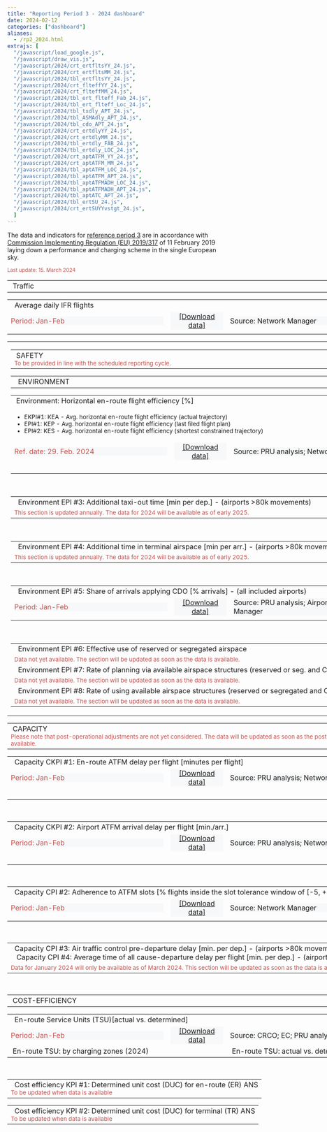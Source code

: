 ```yaml
---
title: "Reporting Period 3 - 2024 dashboard"
date: 2024-02-12
categories: ["dashboard"]
aliases:
  - /rp2_2024.html
extrajs: [
  "/javascript/load_google.js",
  "/javascript/draw_vis.js",
  "/javascript/2024/crt_ertfltsYY_24.js",
  "/javascript/2024/crt_ertfltsMM_24.js",
  "/javascript/2024/tbl_ertfltsYY_24.js",
  "/javascript/2024/crt_flteffYY_24.js",
  "/javascript/2024/crt_flteffMM_24.js",
  "/javascript/2024/tbl_ert_flteff_Fab_24.js",
  "/javascript/2024/tbl_ert_flteff_Loc_24.js",
  "/javascript/2024/tbl_txdly_APT_24.js",
  "/javascript/2024/tbl_ASMAdly_APT_24.js",
  "/javascript/2024/tbl_cdo_APT_24.js",
  "/javascript/2024/crt_ertdlyYY_24.js",
  "/javascript/2024/crt_ertdlyMM_24.js",
  "/javascript/2024/tbl_ertdly_FAB_24.js",
  "/javascript/2024/tbl_ertdly_LOC_24.js",
  "/javascript/2024/crt_aptATFM_YY_24.js",
  "/javascript/2024/crt_aptATFM_MM_24.js",
  "/javascript/2024/tbl_aptATFM_LOC_24.js",
  "/javascript/2024/tbl_aptATFM_APT_24.js",
  "/javascript/2024/tbl_aptATFMADH_LOC_24.js",
  "/javascript/2024/tbl_aptATFMADH_APT_24.js",
  "/javascript/2024/tbl_aptATC_APT_24.js",
  "/javascript/2024/tbl_ertSU_24.js",
  "/javascript/2024/crt_ertSUYYvstgt_24.js",
  ]
---
```

<script type="text/javascript" src="//www.google.com/jsapi"></script>

The data and indicators for [reference period 3][ref3] are in accordance with [Commission Implementing Regulation (EU) 2019/317][no317_2019] of 11 February 2019 laying down a performance and charging scheme in the single European sky.

<small><span style="color:#C0504D;">Last update: 15. March 2024</small></span>

<!-- TRAFFIC -->
<table style="text-align: left; width: 950px;" border="0" cellpadding="2" cellspacing="2">
  <tbody>
  <tr>
  <td colspan="2" rowspan="1" style="width: 950px"><div class="head2">&nbsp;Traffic</div></td>
  </tr>
    <table style="width: 950px;" border="0" cellpadding="1" cellspacing="1">
        <tbody>
        <tr>
        <td colspan="4" rowspan="1"><div class="head3">&nbsp; Average daily IFR flights</div></td>
        </tr>
        <tr>
          <td><div style="width: 350px; text-align: left; background-color:#f7f8f9; vertical-align: top;" class="data-period"> <span style="color:#C0504D;">Period: Jan-Feb</span></div></td>
          <td><div style="width: 120px; text-align: center; background-color:#f7f8f9; vertical-align: top;"><span style="color: rgb(102, 102, 102);"><a href="https://docs.google.com/spreadsheets/d/1PSJ-gUFw6gbvqBPpyGtuTvBuPlDl5ODxVG_Zx83jrqc/edit?usp=sharing&hl=en_GB" target="_blank">[Download data]</a></span></div></td>

          <td><div style="width: 350px; text-align: left; background-color:#f7f8f9; vertical-align: top;" class="data-source">Source: Network Manager</div></td>
          <td><div style="width: 120px; text-align: center; background-color:#f7f8f9; vertical-align: top;"> <span style="color: rgb(102, 102, 102);"><a href='{{< relref "/metadata/minutes-of-en-route-atfm-delay-per-flight.Rmd" >}}' target="_blank">[Meta data]</a></span></div></td>
        </tr>     
        <tr>
          <td colspan="2" rowspan="1" style="width: 475px; vertical-align: top;">
            <div id="crt_cap_ert_YY"></div>
            <div style="float: left;" id="crt_ertfltsYY_24"></div>
            <div style="float: left;" id="crt_ertfltsMM_24"></div></td>
          <td colspan="2" rowspan="1" style="width: 475px; vertical-align: top;">
          <div style="float: top;" id="tbl_ertfltsYY_24"></div></td>
        </tr>
      </tbody>
      </table>
</tbody>
</table>

<table style="text-align: left; width: 950px;" border="0" cellpadding="2" cellspacing="2">
  <tbody>
  <tr>
    <td colspan="4" rowspan="1" style="width: 950px">
        <table style="text-align: left; width: 950px;" border="0" cellpadding="2" cellspacing="2">
        <tbody>
    <tr>
            <td colspan="4" rowspan="1" style="width: 950px"><div class="head2">&nbsp;SAFETY</div><small><span style="color:#C0504D;">
            To be provided in line with the scheduled reporting cycle.
       <!--   <ul>
              <li>SKPI#1: Effectiveness of Safety Management (EoSM)</li>
              <li>SPI#1: Separation Minima Infringements (SMI)</li>
              <li>SPI#2: Separation Minima Infringements (SMI) with any contributions from ATS or CNS</li>
              <li>SPI#3: Runway Incursions (RI)</li>
              <li>SPI#4: Runway Incursions with any contribution from ATS or CNS</li>
              <li>SPI#5: Application of automatic safety data recording</li>
            </ul>  -->
            </small></span></td>
  </tr>
  </tbody>
</table>

<!-- ENVIRONMENT-->
<table style="text-align: left; width: 950px;" border="0" cellpadding="2" cellspacing="2">
  <tbody>
  <tr>
  <td colspan="4" rowspan="1" style="width: 950px"><div class="head2">&nbsp; ENVIRONMENT</div></td>
   </tr>
   <!-- Horizontal en-route flight efficiency-->
   <table style="width: 950px;" border="0" cellpadding="1" cellspacing="1">
     <tbody>
        <tr>
       <td colspan="4" rowspan="1"><div class="head3">&nbsp;Environment: Horizontal en-route flight efficiency [%]</div></td>
        </tr>
         <tr>
         <td colspan="4" rowspan="1" style="width: 950px"><small><span>
            <ul>
              <li>EKPI#1: KEA - Avg. horizontal en-route flight efficiency (actual trajectory)</li>
              <li>EPI#1: KEP - Avg. horizontal en-route flight efficiency (last filed flight plan)</li>
              <li>EPI#2: KES - Avg. horizontal en-route flight efficiency (shortest constrained trajectory)</li>
            </ul></small></span></td>
         </tr>
         <tr>
          <td><div style="width: 350px; text-align: left; background-color:#f7f8f9; vertical-align: top;" class="data-period"> <span style="color:#C0504D;">Ref. date: 29. Feb. 2024</span></div></td>
          <td><div style="width: 120px; text-align: center; background-color:#f7f8f9; vertical-align: top;"><span style="color: rgb(102, 102, 102);"><a href="https://docs.google.com/spreadsheets/d/17IIUSBbtlcOktrdz5L-nB7GSTwqtD6kR2pO8cP4JISc/edit?usp=sharing&hl=en_GB" target="_blank">[Download data]</a></span></div></td>
          <td><div style="width: 350px; text-align: left; background-color:#f7f8f9; vertical-align: top;" class="data-source">Source: PRU analysis; Network Manager</div></td>
          <td><div style="width: 120px; text-align: center; background-color:#f7f8f9; vertical-align: top;"> <span style="color: rgb(102, 102, 102);"><a href='{{< relref "/metadata/average-horizontal-en-route-inefficiency.md" >}}' target="_blank">[Meta data]</a></span></div></td>
         </tr>
        <tr>
            <td colspan="2" rowspan="1" style="width: 475px; vertical-align: top;">
                <div id="crt_flteffYY_24"></div><br>
                <div id="tbl_ert_flteff_Fab_24"></div></td>
            <td colspan="2" rowspan="1" style="width: 475px; vertical-align: top;">
                <div id="crt_flteffMM_24"></div><br>
                <div id="tbl_ert_flteff_Loc_24"></div></td>
          </tr>
          </tbody>
     </table><br>
   <!-- Additional taxi-out time-->
        <table style="width: 950px;" border="0" cellpadding="1" cellspacing="1">
          <tbody>
          <tr>
            <td colspan="4" rowspan="1"><div class="head3">&nbsp; Environment EPI #3: Additional taxi-out time [min per dep.] - (airports >80k movements)</div><span style="color:#C0504D;"></span></td>
          </tr>
        <tr>
          <td colspan="4" rowspan="1" style="width: 950px"><div><span style="color:#C0504D;"><small>This section is updated annually. The data for 2024 will be available as of early 2025. </span></div></small></td>
        </tr>
        <!--<tr>
            <td><div style="width: 350px; text-align: left; background-color:#f7f8f9; vertical-align: top;" class="data-period"> <span style="color:#C0504D;">Period: January</span></div></td>
            <td><div style="width: 120px; text-align: center; background-color:#f7f8f9; vertical-align: top;"><span style="color: rgb(102, 102, 102);"><a href="https://docs.google.com/spreadsheets/d/1PmqdVqGdFrlPEOlznaIxZada3uy2Kwl2nBWNFyk4Btc/edit?usp=sharing&hl=en_GB" target="_blank">[Download data]</a></span></div></td>
            <td><div style="width: 350px; text-align: left; background-color:#f7f8f9; vertical-align: top;" class="data-source">Source: PRU analysis; Airports</div></td>
            <td><div style="width: 120px; text-align: center; background-color:#f7f8f9; vertical-align: top;"> <span style="color: rgb(102, 102, 102);"><a href='{{< relref "/metadata/additional-taxi-out-time.html" >}}' target="_blank">[Meta data]</a></span></div></td>
          </tr>
          <tr>
            <td colspan="4" rowspan="1" style="vertical-align: top;"><div id="tbl_txdly_APT_24"></div></td>
          </tr>-->
          </tbody>
        </table><br>
    <!-- Additional ASMA time-->
        <table style="width: 950px;" border="0" cellpadding="1" cellspacing="1">
          <tbody>
          <tr>
            <td colspan="4" rowspan="1"><div class="head3">&nbsp; Environment EPI #4: Additional time in terminal airspace [min per arr.] - (airports >80k movements)</div><span style="color:#C0504D;"></span></td>
          </tr>
         <tr>
          <td colspan="4" rowspan="1" style="width: 950px"><div><span style="color:#C0504D;"><small>This section is updated annually. The data for 2024 will be available as of early 2025. </span></div></small></td>
        </tr>
       <!--<tr>
          <td colspan="4" rowspan="1" style="width: 950px"></td>
        </tr>
        <tr>
            <td><div style="width: 350px; text-align: left; background-color:#f7f8f9; vertical-align: top;" class="data-period"> <span style="color:#C0504D;">Period: January</span></div></td>
            <td><div style="width: 120px; text-align: center; background-color:#f7f8f9; vertical-align: top;"><span style="color: rgb(102, 102, 102);"><a href="https://docs.google.com/spreadsheets/d/1xQHc2ySTwwPk7jg_ORImXeMMxdnF7UAdqd4a9WW2jUs/edit?usp=sharing&hl=en_GB" target="_blank">[Download data]</a></span></div></td>
            <td><div style="width: 350px; text-align: left; background-color:#f7f8f9; vertical-align: top;" class="data-source">Source: PRU analysis; Airports; Network Manager</div></td>
            <td><div style="width: 120px; text-align: center; background-color:#f7f8f9; vertical-align: top;"> <span style="color: rgb(102, 102, 102);"><a href='{{< relref "/metadata/additional-asma-time.html" >}}' target="_blank">[Meta data]</a></span></div></td>
        </tr>
        <tr>
            <td colspan="4" rowspan="1" style="vertical-align: top;"><div id="tbl_ASMAdly_APT_24"></div></td>
        </tr>-->
          </tbody>
      </table>  <br>
    <!-- Share of arrivals applying CDO -->
        <table style="width: 950px;" border="0" cellpadding="1" cellspacing="1">
          <tbody>
          <tr>
            <td colspan="4" rowspan="1"><div class="head3">&nbsp; Environment EPI #5: Share of arrivals applying CDO [% arrivals] - (all included airports)</div><span style="color:#C0504D;"></span></td>
          </tr>
          <tr>
         <!--  <td colspan="4" rowspan="1" style="width: 950px"><div><span style="color:#C0504D;"><small>Data for July is not yet available due to processing issues. The section will be updated as soon as the data is available.</span></div></small></td>
          </tr>-->
          <tr>
            <td><div style="width: 350px; text-align: left; background-color:#f7f8f9; vertical-align: top;" class="data-period"> <span style="color:#C0504D;">Period: Jan-Feb</span></div></td>
            <td><div style="width: 120px; text-align: center; background-color:#f7f8f9; vertical-align: top;"><span style="color: rgb(102, 102, 102);"><a href="https://docs.google.com/spreadsheets/d/1aLlxLePR3zwgxB-yk2rr8AcEbV4vGsx5lkc-D3Wtzr8/edit?usp=sharing&hl=en_GB" target="_blank">[Download data]</a></span></div></td>
            <td><div style="width: 350px; text-align: left; background-color:#f7f8f9; vertical-align: top;" class="data-source">Source: PRU analysis; Airports; Network Manager</div></td>
            <td><div style="width: 120px; text-align: center; background-color:#f7f8f9; vertical-align: top;"> <span style="color: rgb(102, 102, 102);"> </span></div></td>
          </tr>
          <tr>
            <td colspan="4" rowspan="1" style="vertical-align: top;"><div id="tbl_cdo_APT_24"></div></td>
          </tr>
          </tbody>
        </table><br>
 <!-- Use of shared airspace etc -->
        <table style="width: 950px;" border="0" cellpadding="1" cellspacing="1">
          <tbody>
          <tr>
            <td colspan="4" rowspan="1"><div class="head3">&nbsp; Environment EPI #6: Effective use of reserved or segregated airspace</div><span style="color:#C0504D;"></span></td>
          </tr>
          <tr>
            <td colspan="4" rowspan="1" style="width: 950px"><div><span style="color:#C0504D;"><small>Data not yet available. The section will be updated as soon as the data is available.</span></div></small></td>
          </tr>
          <tr>
            <td colspan="4" rowspan="1"><div class="head3">&nbsp; Environment EPI #7: Rate of planning via available airspace structures (reserved or seg. and CDRs)</div><span style="color:#C0504D;"></span></td>
          </tr>
          <tr>
            <td colspan="4" rowspan="1" style="width: 950px"><div><span style="color:#C0504D;"><small>Data not yet available. The section will be updated as soon as the data is available.</span></div></small></td>
          </tr>
          <tr>
            <td colspan="4" rowspan="1"><div class="head3">&nbsp; Environment EPI #8: Rate of using available airspace structures (reserved or segregated and CDRs)</div><span style="color:#C0504D;"></span></td>
          </tr>
          <tr>
            <td colspan="4" rowspan="1" style="width: 950px"><div><span style="color:#C0504D;"><small>Data not yet available. The section will be updated as soon as the data is available.</span></div></small></td>
          </tr>
          </tbody>
        </table>
    </tbody>
</table>

<!-- CAPACITY-->
<table style="text-align: left; width: 950px;" border="0" cellpadding="2" cellspacing="2">
  <tbody>
    <tr>
      <td colspan="4" rowspan="1" style="width: 950px"><div class="head2">&nbsp;CAPACITY</div><span style="color:#C0504D;"><small>Please note that post-operational adjustments are not yet considered. The data will be updated as soon as the post-operational results are available.</span></small></td>
    </tr>
      <!-- EN-ROUTE ATFM DELAYS-->
       <table style="width: 950px;" border="0" cellpadding="1" cellspacing="1">
          <tbody>
          <tr>
            <td colspan="4" rowspan="1"><div class="head3">&nbsp; Capacity CKPI #1: En-route ATFM delay per flight [minutes per flight]</div></td>
          </tr>
          <tr>
            <td><div style="width: 350px; text-align: left; background-color:#f7f8f9; vertical-align: top;" class="data-period"> <span style="color:#C0504D;">Period: Jan-Feb</span></div></td>
            <td><div style="width: 120px; text-align: center; background-color:#f7f8f9; vertical-align: top;"><span style="color: rgb(102, 102, 102);"><a href="https://docs.google.com/spreadsheets/d/1nazdzkWq-2qKMR8KZ67n5_az6Q9jFMyI5MrnMcdt078/edit?usp=sharing&hl=en_GB" target="_blank">[Download data]</a></span></div></td>
            <td><div style="width: 350px; text-align: left; background-color:#f7f8f9; vertical-align: top;" class="data-source">Source: PRU analysis; Network Manager</div></td>
            <td><div style="width: 120px; text-align: center; background-color:#f7f8f9; vertical-align: top;"> <span style="color: rgb(102, 102, 102);"><a href='{{< relref "/metadata/minutes-of-en-route-atfm-delay-per-flight.md" >}}' target="_blank">[Meta data]</a></span></div></td>
          </tr>
          <tr>
            <td colspan="2" rowspan="1" style="width: 475px; vertical-align: top;">
                <div id="crt_ertdlyYY_24"></div><br>
                <div id="tbl_ertdly_FAB_24"></div></td>
            <td colspan="2" rowspan="1" style="width: 475px; vertical-align: top;">
                <div id="crt_ertdlyMM_24"></div><br>
                <div id="tbl_ertdly_LOC_24"></div></td>
          </tr>
          </tbody>
        </table>  <br>
      <!-- AIRPORT ATFM ARRIVAL DELAYS-->
        <table style="width: 950px;" border="0" cellpadding="1" cellspacing="1">
          <tbody>
          <tr>
            <td colspan="4" rowspan="1"><div class="head3">&nbsp; Capacity CKPI #2: Airport ATFM arrival delay per flight [min./arr.]</div></td>
          </tr>
          <tr>
            <td><div style="width: 350px; text-align: left; background-color:#f7f8f9; vertical-align: top;" class="data-period"> <span style="color:#C0504D;">Period: Jan-Feb</span></div></td>
            <td><div style="width: 120px; text-align: center; background-color:#f7f8f9; vertical-align: top;"><span style="color: rgb(102, 102, 102);"><a href="https://docs.google.com/spreadsheets/d/1E1UA1llpE7VJFcM5H1oOpAVLXbFE6LeIpyzuALkJyTQ/edit?usp=sharing&hl=en_GB" target="_blank">[Download data]</a></span></div></td>
            <td><div style="width: 350px; text-align: left; background-color:#f7f8f9; vertical-align: top;" class="data-source">Source: PRU analysis; Network Manager</div></td>
            <td><div style="width: 120px; text-align: center; background-color:#f7f8f9; vertical-align: top;"> <span style="color: rgb(102, 102, 102);"><a href='{{< relref "/metadata/airport-atfm-delay.md" >}}' target="_blank">[Meta data]</a></span></div></td>
          </tr>
          <tr>
            <td colspan="2" rowspan="1" style="width: 475px; vertical-align: top;">
                <div id="crt_aptATFM_YY_24"></div><br>
                <div id="tbl_aptATFM_LOC_24"></div></td>
            <td colspan="2" rowspan="1" style="width: 475px; vertical-align: top;">
                <div id="crt_aptATFM_MM_24"></div><br>
                <div id="tbl_aptATFM_APT_24"></div></td>
          </tr>
          </tbody>
        </table>
    <br>
      <!-- ADHERENCE TO ATFM SLOTS--> 
        <table style="width: 950px;" border="0" cellpadding="1" cellspacing="1">
          <tbody>
          <tr>
            <td colspan="4" rowspan="1"><div class="head3">&nbsp; Capacity CPI #2: Adherence to ATFM slots [% flights inside the slot tolerance window of [-5, +10 min.]]</div></td>
          </tr>
          <tr>
            <td><div style="width: 350px; text-align: left; background-color:#f7f8f9; vertical-align: top;" class="data-period"> <span style="color:#C0504D;">Period: Jan-Feb</span></div></td>
            <td><div style="width: 120px; text-align: center; background-color:#f7f8f9; vertical-align: top;"><span style="color: rgb(102, 102, 102);"><a href="https://docs.google.com/spreadsheets/d/1DXHDFfC871G1V5Uv6mXZ_hCmSk_GfNNjwSyYxMxrCIQ/edit?usp=sharing&hl=en_GB" target="_blank">[Download data]</a></span></div></td>
            <td><div style="width: 350px; text-align: left; background-color:#f7f8f9; vertical-align: top;" class="data-source">Source: Network Manager</div></td>
            <td><div style="width: 120px; text-align: center; background-color:#f7f8f9; vertical-align: top;"> <span style="color: rgb(102, 102, 102);"><a href='{{< relref "/metadata/atfm-slot-adherence.md" >}}' target="_blank">[Meta data]</a></span></div></td>
          </tr>
          <tr>
            <td colspan="2" rowspan="1" style="width: 475px; vertical-align: top;">
                <div style="float: top;" id="tbl_aptATFMADH_LOC_24"></div></td>
            <td colspan="2" rowspan="1" style="width: 475px; vertical-align: top;">
                <div style="float: top;" id="tbl_aptATFMADH_APT_24"></div></td>
          </tr>
          </tbody>
        </table>
  <br>
    <!-- ATC PRE DEPARTURE DELAYS-->
      <table style="width: 950px;" border="0" cellpadding="1" cellspacing="1">
        <tbody>
        <tr>
          <td colspan="4" rowspan="1"><div class="head3">&nbsp; Capacity CPI #3: Air traffic control pre-departure delay [min. per dep.] - (airports >80k movements)<br>&nbsp; &nbsp;Capacity CPI #4: Average time of all cause-departure delay per flight [min. per dep.] - (airports >80k movements)</div></td>
        </tr>
       <tr>
          <td colspan="4" rowspan="1" style="width: 950px"><div><span style="color:#C0504D;"><small>Data for January 2024 will only be available as of March 2024. This section will be updated as soon as the data is available.</span></div></small></td>
        </tr>
       <!--<tr>
          <td colspan="4" rowspan="1" style="width: 950px"></td>
        </tr>
        <tr>
          <td><div style="width: 350px; text-align: left; background-color:#f7f8f9; vertical-align: top;" class="data-period"> <span style="color:#C0504D;">Period: Jan</span></div></td>
          <td><div style="width: 120px; text-align: center; background-color:#f7f8f9; vertical-align: top;"><span style="color: rgb(102, 102, 102);"><a href="https://docs.google.com/spreadsheets/d/1GpnWpDya5X8TtbT42mpRzVfu2FWpTSNqHew8-rGd1ec/edit?usp=sharing&hl=en_GB" target="_blank">[Download data]</a></span></div></td>
          <td><div style="width: 350px; text-align: left; background-color:#f7f8f9; vertical-align: top;" class="data-source">Source: Airports</div></td>
          <td><div style="width: 120px; text-align: center; background-color:#f7f8f9; vertical-align: top;"> <span style="color: rgb(102, 102, 102);"><a href='{{< relref "/metadata/atc-pre-departure-delay.md" >}}' target="_blank">[Meta data]</a></span></div></td>
        </tr>
        <tr>
          <td colspan="4" rowspan="1"> 
              <div style="float: top;" id="tbl_aptATC_APT_24"></div></td>
        </tr>-->
        </tbody>
      </table>
</table><br>
<!-- COST-EFFICIENCY-->
<table style="text-align: left; width: 950px;" border="0" cellpadding="2" cellspacing="2">
  <tbody>
  <tr>
    <td colspan="4" rowspan="1" style="width: 950px"><div class="head2">&nbsp;COST-EFFICIENCY</div></td>
  </tr>
   <!-- EN-ROUTE SERVICE UNITS-->
      <table style="width: 950px;" border="0" cellpadding="1" cellspacing="1">
        <tbody>
          <tr>
            <td colspan="4" rowspan="1"><div class="head3">&nbsp; En-route Service Units (TSU)[actual vs. determined]</div></td>
          </tr>
          <tr>
            <td><div style="width: 350px; text-align: left; background-color:#f7f8f9; vertical-align: top;" class="data-period"> <span style="color:#C0504D;">Period: Jan-Feb</span></div></td>
            <td><div style="width: 120px; text-align: center; background-color:#f7f8f9; vertical-align: top;"><span style="color: rgb(102, 102, 102);"><a href="https://docs.google.com/spreadsheets/d/1YhyRj01LGXU5Fp1gcsHb5RJyx24eOfX0SHb4dmQw5sE/edit?usp=sharing" target="_blank">[Download data]</a></span></div></td>
            <td><div style="width: 350px; text-align: left; background-color:#f7f8f9; vertical-align: top;" class="data-source">Source: CRCO; EC; PRU analysis </div></td>
            <td><div style="width: 120px; text-align: center; background-color:#f7f8f9; vertical-align: top;"> <span style="color: rgb(102, 102, 102);"></span></div></td>
          </tr>
          <tr>
            <td colspan="2" rowspan="1" style="width: 475px, text-align: center; vertical-align: top; ">
              <div class="head4">&nbsp;En-route TSU: by charging zones (2024)</div>
              <div style="float: top;" id="tbl_ertSU_24"></div></td>
            <td colspan="2" rowspan="1" style="width: 475px, text-align: center; vertical-align: top; ">
              <div class="head4">&nbsp;En-route TSU: actual vs. determined (2023)</div>
              <div style="float: top;" id="crt_ertSUYYvstgt_24"></div></td>
          </tr>
        </tbody>
      </table> <br>
    <!-- DETERMINED UNIT COSTS FOR EN ROUTE ANS-->
       <table style="text-align: left; width: 950px;" border="0" cellpadding="1" cellspacing="1">
       <tbody>
            <tr>
              <td colspan="4" rowspan="1"><div class="head3">&nbsp; Cost efficiency KPI #1: Determined unit cost (DUC) for en-route (ER) ANS</div><span style="color:#C0504D;"><small>To be updated when data is available</small></span></td>
            </tr>
      </tbody>
     </table>
     <!-- DETERMINED UNIT COSTS FOR TERMINAL ANS-->
       <table style="text-align: left; width: 950px;" border="0" cellpadding="2" cellspacing="2">
            <tbody>
            <tr>
              <td colspan="4" rowspan="1"><div class="head3">&nbsp; Cost efficiency KPI #2: Determined unit cost (DUC) for terminal (TR) ANS</div><span style="color:#C0504D;"><small>To be updated when data is available</small></span></td>
            </tr>
        </tbody>
      </table>
  </tbody>
</table>

<script src="//d3js.org/d3.v3.min.js" type="text/javascript"></script>
<script type="text/javascript" src="https://pym.nprapps.org/pym.v1.min.js"></script>


[no317_2019]: https://eur-lex.europa.eu/legal-content/EN/TXT/?uri=uriserv:OJ.L_.2019.056.01.0001.01.ENG "IR 317/2019"
[ref3]: ../../metadata/rp3/ "Reference Period 3"